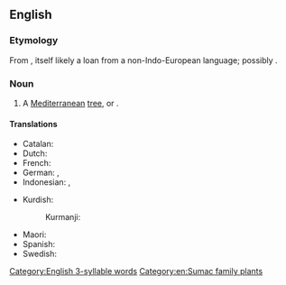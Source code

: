 ==English==
{{wikipedia}}

===Etymology===
From {{etyl|grc|en}} {{m|grc|τερέβινθος}}, itself likely a loan from a non-Indo-European language; possibly {{etyl|omn|en}}.

===Noun===
{{en-noun}}

# A [[Mediterranean]] [[tree]], {{taxlink|Pistacia palaestina|species|noshow=1}} or {{taxlink|Pistacia terebinthus|species|noshow=1}}.

====Translations====
{{trans-top|a Mediterranean tree}}
* Catalan: {{t|ca|terebint|m}}
* Dutch: {{t+|nl|eik}}
* French: {{t+|fr|térébinthe}}
* German: {{t+|de|Terebinthe|f}}, {{t|de|Terpentin-Pistazie|f}}
* Indonesian: {{t|id|tarbantin}}, {{t|id|tarbantin}}
{{trans-mid}}
* Kurdish:
*: Kurmanji: {{t|ku|bêmk|f}} {{qualifier|variety with soft seeds}}
* Maori: {{t|mi|terepini}}
* Spanish: {{t|es|terebinto}}
* Swedish: {{t|sv|terebint}}
{{trans-bottom}}

[[Category:English 3-syllable words]]
[[Category:en:Sumac family plants]]